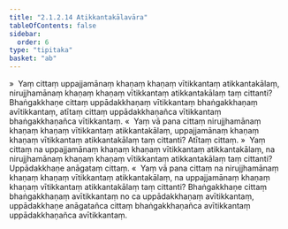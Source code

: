 ```yaml
---
title: "2.1.2.14 Atikkantakālavāra"
tableOfContents: false
sidebar:
  order: 6
type: "tipitaka"
basket: "ab"
---
```



<DynamicBreadcrumb />

<Division number="104">

<Paragraph number="496">
»  Yaṃ cittaṃ uppajjamānaṃ khaṇaṃ khaṇaṃ vītikkantaṃ atikkantakālaṃ, nirujjhamānaṃ khaṇaṃ khaṇaṃ vītikkantaṃ atikkantakālaṃ taṃ cittanti?
</Paragraph>

<Paragraph number="497">
Bhaṅgakkhaṇe cittaṃ uppādakkhaṇaṃ vītikkantaṃ bhaṅgakkhaṇaṃ avītikkantaṃ, atītaṃ cittaṃ uppādakkhaṇañca vītikkantaṃ bhaṅgakkhaṇañca vītikkantaṃ.
</Paragraph>

<Paragraph number="498">
«  Yaṃ vā pana cittaṃ nirujjhamānaṃ khaṇaṃ khaṇaṃ vītikkantaṃ atikkantakālaṃ, uppajjamānaṃ khaṇaṃ khaṇaṃ vītikkantaṃ atikkantakālaṃ taṃ cittanti? Atītaṃ cittaṃ.
</Paragraph>

<Paragraph number="499">
»  Yaṃ cittaṃ na uppajjamānaṃ khaṇaṃ khaṇaṃ vītikkantaṃ atikkantakālaṃ, na nirujjhamānaṃ khaṇaṃ khaṇaṃ vītikkantaṃ atikkantakālaṃ taṃ cittanti?
</Paragraph>

<Paragraph number="500">
Uppādakkhaṇe anāgataṃ cittaṃ.
</Paragraph>

<Paragraph number="501">
«  Yaṃ vā pana cittaṃ na nirujjhamānaṃ khaṇaṃ khaṇaṃ vītikkantaṃ atikkantakālaṃ, na uppajjamānaṃ khaṇaṃ khaṇaṃ vītikkantaṃ atikkantakālaṃ taṃ cittanti?
</Paragraph>

<Paragraph number="502">
Bhaṅgakkhaṇe cittaṃ bhaṅgakkhaṇaṃ avītikkantaṃ no ca uppādakkhaṇaṃ avītikkantaṃ, uppādakkhaṇe anāgatañca cittaṃ bhaṅgakkhaṇañca avītikkantaṃ uppādakkhaṇañca avītikkantaṃ.
</Paragraph>
</Division>